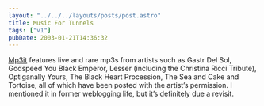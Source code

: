 ```yaml
---
layout: "../../../layouts/posts/post.astro"
title: Music For Tunnels
tags: ["v1"]
pubDate: 2003-01-21T14:36:32
---
```


[Mp3it][1] features live and rare mp3s from artists such as Gastr Del Sol, Godspeed You Black Emperor, Lesser (including the Christina Ricci Tribute), Optiganally Yours, The Black Heart Procession, The Sea and Cake and Tortoise, all of which have been posted with the artist&#8217;s permission. I mentioned it in former weblogging life, but it&#8217;s definitely due a revisit.

[1]: http://www.mp3it.com/browse.php "Mp3it: Browse artists"
